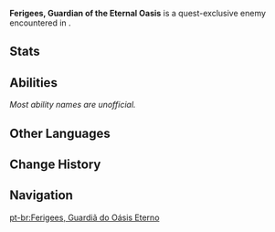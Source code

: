 {{About|the quest-exclusive enemy|the quest-exclusive NPC|Ferigees}}
{{Enemy Infobox
|image    = Enemy Ferigees, Guardian of the Eternal Oasis.png
|dmgtype  = unknown
|weakpoint = no
|type     = Quest Bosses
|ability1 = Summoning
}}
'''Ferigees, Guardian of the Eternal Oasis''' is a quest-exclusive enemy encountered in {{Quest|Dune-Entombed Fecundity: Part III}}.

==Stats==
{{Enemy Stats
|resglobal    = 0%
|hp_ratio     = 9
|hp_type      = 1
|hide_atk     = 1
}}

==Abilities==
''Most ability names are unofficial.''
{{Enemy Attacks
|name_1      = Summon Primal Construct
|desc_1      = Upon starting the fight and after its HP reaches '''67%''', summons 2 [[Primal Construct]]s to assist in battle and becomes invincible until the Primal Constructs are defeated.

|name_2      = Summon Algorithm of Semi-Intransient Matrix of Overseer Network
|desc_2      = After its HP reaches '''33%''', summons an [[Algorithm of Semi-Intransient Matrix of Overseer Network]] to assist in battle and becomes invincible until the Algorithm of Semi-Intransient Matrix of Overseer Network is defeated.
}}

==Other Languages==
{{Other Languages
|en      = Ferigees, Guardian of the Eternal Oasis
|zhs     = 「永恒绿洲」的守护者・菲莉吉丝
|zhs_rm  = "Yǒnghéng Lǜzhōu" de Shǒuhù-zhě - Fēilìjísī
|zht     = 「永恆綠洲」的守護者・菲莉吉絲
|zht_rm  = "Yǒnghéng Lǜzhōu" de Shǒuhù-zhě - Fēilìjísī
|zh_tl   = 
|ja      = 「永遠のオアシス」の守護者・フェリギス
|ja_rm   = "Eien no Oashisu" no Shugosha - Ferigisu
|ja_tl   = Guardian of the "Eternal Oasis" - Ferigees
|ko      = 「영원의 오아시스」의 수호자・페리지스
|ko_rm   = "Yeong'won-ui Oasiseu"-ui Suhoja - Perijiseu
|ko_tl   = Guardian of the "Eternal Oasis" - Ferigees
|es      = Ferigees, custodia del Oasis Eterno
|es_tl   = Ferigees, Custodian of the Eternal Oasis
|fr      = Ferigees, gardienne de l'Oasis éternelle
|fr_tl   = Ferigees, Guardian of the Eternal Oasis
|ru      = Защитница Оазиса вечности Фериджиз
|ru_tl   = Protector of the Oasis of Eternity Ferigees
|th      = Ferigees ผู้ปกปัก "โอเอซิสนิรันดร์"
|th_rm   = 
|th_tl   = 
|vi      = Người Bảo Vệ "Ốc Đảo Vĩnh Hằng" - Ferigees
|vi_tl   = 
|de      = Hüterin der „Oase der Ewigkeit“ – Ferigees
|de_tl   = Guardian of the "Oasis of Eternity" – Ferigees
|id      = Ferigees, Penjaga Eternal Oasis
|id_tl   = Ferigees, Guardian of the Eternal Oasis
|pt      = Ferigees, Guardiã do Oásis Eterno
|pt_tl   = 
|tr      = Ferigees, Sonsuz Vaha Muhafızı
|tr_tl   = 
|it      = Ferigees, Guardiana dell'Oasi eterna
|it_tl   = Ferigees, Guardian of the Eternal Oasis
}}

==Change History==
{{Change History|3.4}}

==Navigation==
{{Enemy Navbox|Special}}

[[pt-br:Ferigees, Guardiã do Oásis Eterno]]